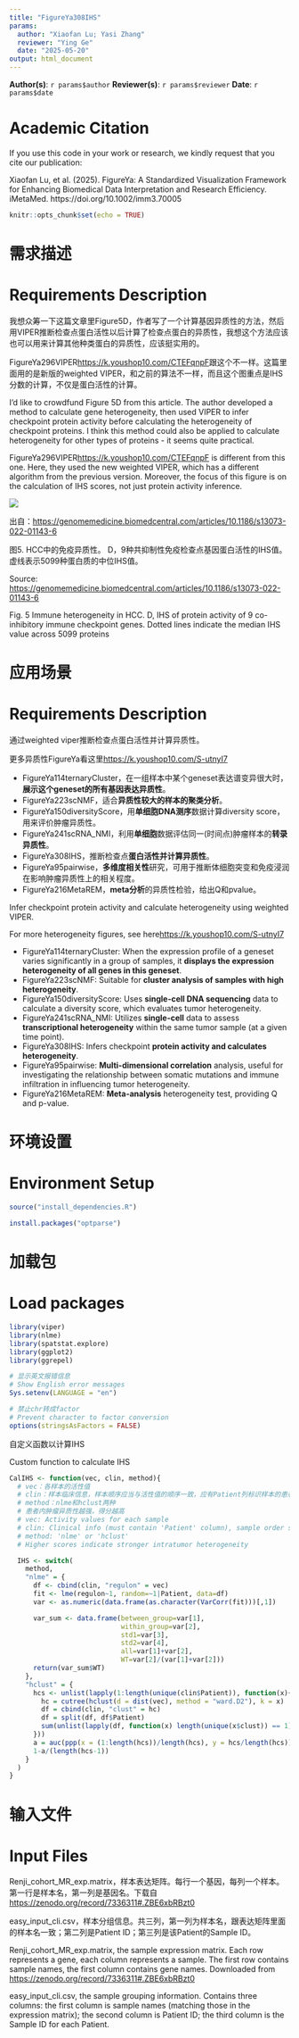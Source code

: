```yaml
---
title: "FigureYa308IHS"
params:
  author: "Xiaofan Lu; Yasi Zhang"
  reviewer: "Ying Ge"
  date: "2025-05-20"
output: html_document
---
```


**Author(s)**: `r params$author`
**Reviewer(s)**: `r params$reviewer`
**Date**: `r params$date`

# Academic Citation
If you use this code in your work or research, we kindly request that you cite our publication:

Xiaofan Lu, et al. (2025). FigureYa: A Standardized Visualization Framework for Enhancing Biomedical Data Interpretation and Research Efficiency. iMetaMed. https://doi.org/10.1002/imm3.70005


```r
knitr::opts_chunk$set(echo = TRUE)
```

# 需求描述
# Requirements Description

我想众筹一下这篇文章里Figure5D，作者写了一个计算基因异质性的方法，然后用VIPER推断检查点蛋白活性以后计算了检查点蛋白的异质性，我想这个方法应该也可以用来计算其他种类蛋白的异质性，应该挺实用的。

FigureYa296VIPER<https://k.youshop10.com/CTEFqnpF>跟这个不一样。这篇里面用的是新版的weighted VIPER，和之前的算法不一样，而且这个图重点是IHS分数的计算，不仅是蛋白活性的计算。

I'd like to crowdfund Figure 5D from this article. The author developed a method to calculate gene heterogeneity, then used VIPER to infer checkpoint protein activity before calculating the heterogeneity of checkpoint proteins. I think this method could also be applied to calculate heterogeneity for other types of proteins - it seems quite practical.

FigureYa296VIPER<https://k.youshop10.com/CTEFqnpF> is different from this one. Here, they used the new weighted VIPER, which has a different algorithm from the previous version. Moreover, the focus of this figure is on the calculation of IHS scores, not just protein activity inference.

![](example.png)

出自：<https://genomemedicine.biomedcentral.com/articles/10.1186/s13073-022-01143-6>

图5. HCC中的免疫异质性。
D，9种共抑制性免疫检查点基因蛋白活性的IHS值。
虚线表示5099种蛋白质的中位IHS值。

Source: <https://genomemedicine.biomedcentral.com/articles/10.1186/s13073-022-01143-6>

Fig. 5 Immune heterogeneity in HCC.
D, IHS of protein activity of 9 co-inhibitory immune checkpoint genes.
Dotted lines indicate the median IHS value across 5099 proteins

# 应用场景
# Requirements Description

通过weighted viper推断检查点蛋白活性并计算异质性。

更多异质性FigureYa看这里<https://k.youshop10.com/S-utnyI7>

- FigureYa114ternaryCluster，在一组样本中某个geneset表达谱变异很大时，**展示这个geneset的所有基因表达异质性**。
- FigureYa223scNMF，适合**异质性较大的样本的聚类分析**。
- FigureYa150diversityScore，用**单细胞DNA测序**数据计算diversity score，用来评价肿瘤异质性。
- FigureYa241scRNA_NMI，利用**单细胞**数据评估同一(时间点)肿瘤样本的**转录异质性**。
- FigureYa308IHS，推断检查点**蛋白活性并计算异质性**。
- FigureYa95pairwise，**多维度相关性**研究，可用于推断体细胞突变和免疫浸润在影响肿瘤异质性上的相关程度。
- FigureYa216MetaREM，**meta分析**的异质性检验，给出Q和pvalue。

Infer checkpoint protein activity and calculate heterogeneity using weighted VIPER.

For more heterogeneity figures, see here<https://k.youshop10.com/S-utnyI7>

- FigureYa114ternaryCluster: When the expression profile of a geneset varies significantly in a group of samples, it **displays the expression heterogeneity of all genes in this geneset**.
- FigureYa223scNMF: Suitable for **cluster analysis of samples with high heterogeneity**.
- FigureYa150diversityScore: Uses **single-cell DNA sequencing** data to calculate a diversity score, which evaluates tumor heterogeneity.
- FigureYa241scRNA_NMI: Utilizes **single-cell** data to assess **transcriptional heterogeneity** within the same tumor sample (at a given time point).
- FigureYa308IHS: Infers checkpoint **protein activity and calculates heterogeneity**.
- FigureYa95pairwise: **Multi-dimensional correlation** analysis, useful for investigating the relationship between somatic mutations and immune infiltration in influencing tumor heterogeneity.
- FigureYa216MetaREM: **Meta-analysis** heterogeneity test, providing Q and p-value.

# 环境设置
# Environment Setup


```r
source("install_dependencies.R")
```

```r

install.packages("optparse")
```

# 加载包
# Load packages

```r
library(viper)
library(nlme)
library(spatstat.explore)
library(ggplot2)
library(ggrepel)

# 显示英文报错信息
# Show English error messages
Sys.setenv(LANGUAGE = "en")

# 禁止chr转成factor
# Prevent character to factor conversion
options(stringsAsFactors = FALSE)
```

自定义函数以计算IHS

Custom function to calculate IHS

```r
CalIHS <- function(vec, clin, method){
  # vec：各样本的活性值
  # clin：样本临床信息，样本顺序应当与活性值的顺序一致，应有Patient列标识样本的患者来源
  # method：nlme和hclust两种
  # 患者内肿瘤异质性越强，得分越高
  # vec: Activity values for each sample
  # clin: Clinical info (must contain 'Patient' column), sample order should match vec
  # method: 'nlme' or 'hclust'
  # Higher scores indicate stronger intratumor heterogeneity

  IHS <- switch(
    method,
    "nlme" = {
      df <- cbind(clin, "regulon" = vec)
      fit <- lme(regulon~1, random=~1|Patient, data=df)
      var <- as.numeric(data.frame(as.character(VarCorr(fit)))[,1])

      var_sum <- data.frame(between_group=var[1],
                            within_group=var[2],
                            std1=var[3],
                            std2=var[4],
                            all=var[1]+var[2],
                            WT=var[2]/(var[1]+var[2]))
      return(var_sum$WT)
    },
    "hclust" = {
      hcs <- unlist(lapply(1:length(unique(clin$Patient)), function(x){
        hc = cutree(hclust(d = dist(vec), method = "ward.D2"), k = x)
        df = cbind(clin, "clust" = hc)
        df = split(df, df$Patient)
        sum(unlist(lapply(df, function(x) length(unique(x$clust)) == 1)))
      }))
      a = auc(ppp(x = (1:length(hcs))/length(hcs), y = hcs/length(hcs)), covariate = "x")
      1-a/(length(hcs-1))
    }
  )
}
```

# 输入文件
# Input Files

Renji_cohort_MR_exp.matrix，样本表达矩阵。每行一个基因，每列一个样本。第一行是样本名，第一列是基因名。下载自<https://zenodo.org/record/7336311#.ZBE6xbRBzt0>

easy_input_cli.csv，样本分组信息。共三列，第一列为样本名，跟表达矩阵里面的样本名一致；第二列是Patient ID；第三列是该Patient的Sample ID。

Renji_cohort_MR_exp.matrix, the sample expression matrix. Each row represents a gene, each column represents a sample. The first row contains sample names, the first column contains gene names. Downloaded from <https://zenodo.org/record/7336311#.ZBE6xbRBzt0>

easy_input_cli.csv, the sample grouping information. Contains three columns: the first column is sample names (matching those in the expression matrix); the second column is Patient ID; the third column is the Sample ID for each Patient.
